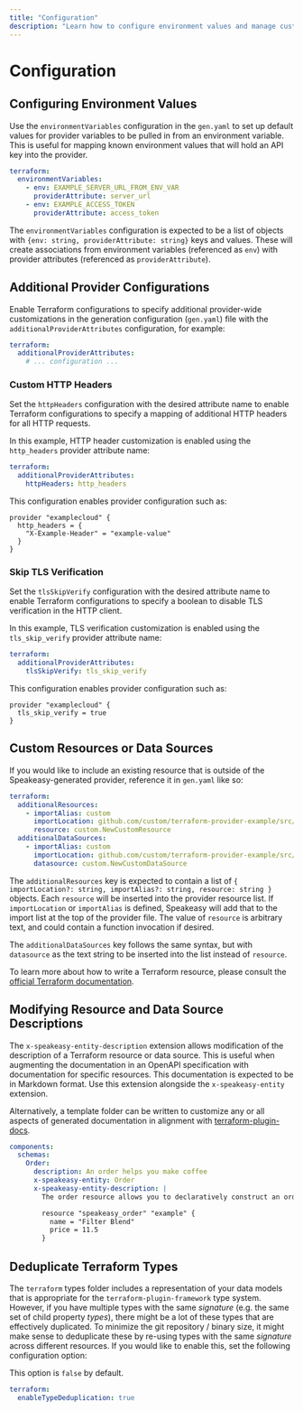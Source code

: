 ```yaml
---
title: "Configuration"
description: "Learn how to configure environment values and manage custom resources in the Terraform provider."
---
```




# Configuration

## Configuring Environment Values

Use the `environmentVariables` configuration in the `gen.yaml` to set up default values for provider variables to be pulled in from an environment variable. This is useful for mapping known environment values that will hold an API key into the provider.

``` yaml
terraform:
  environmentVariables:
    - env: EXAMPLE_SERVER_URL_FROM_ENV_VAR
      providerAttribute: server_url
    - env: EXAMPLE_ACCESS_TOKEN
      providerAttribute: access_token
```

The `environmentVariables` configuration is expected to be a list of objects with `{env: string, providerAttribute: string}` keys and values. These will create associations from environment variables (referenced as `env`) with provider attributes (referenced as `providerAttribute`).

## Additional Provider Configurations

Enable Terraform configurations to specify additional provider-wide customizations in the generation configuration (`gen.yaml`) file with the `additionalProviderAttributes` configuration, for example:

```yaml
terraform:
  additionalProviderAttributes:
    # ... configuration ...
```

### Custom HTTP Headers

Set the `httpHeaders` configuration with the desired attribute name to enable Terraform configurations to specify a mapping of additional HTTP headers for all HTTP requests.

In this example, HTTP header customization is enabled using the `http_headers` provider attribute name:

```yaml
terraform:
  additionalProviderAttributes:
    httpHeaders: http_headers
```

This configuration enables provider configuration such as:

```hcl
provider "examplecloud" {
  http_headers = {
    "X-Example-Header" = "example-value"
  }
}
```

### Skip TLS Verification

Set the `tlsSkipVerify` configuration with the desired attribute name to enable Terraform configurations to specify a boolean to disable TLS verification in the HTTP client.

In this example, TLS verification customization is enabled using the `tls_skip_verify` provider attribute name:

```yaml
terraform:
  additionalProviderAttributes:
    tlsSkipVerify: tls_skip_verify
```

This configuration enables provider configuration such as:

```hcl
provider "examplecloud" {
  tls_skip_verify = true
}
```

## Custom Resources or Data Sources

If you would like to include an existing resource that is outside of the Speakeasy-generated provider, reference it in `gen.yaml` like so:

```yaml
terraform:
  additionalResources:
    - importAlias: custom
      importLocation: github.com/custom/terraform-provider-example/src/custom_resource
      resource: custom.NewCustomResource
  additionalDataSources:
    - importAlias: custom
      importLocation: github.com/custom/terraform-provider-example/src/custom_datasource
      datasource: custom.NewCustomDataSource
```

The `additionalResources` key is expected to contain a list of `{ importLocation?: string, importAlias?: string, resource: string }` objects. Each `resource` will be inserted into the provider resource list. If `importLocation` or `importAlias` is defined, Speakeasy will add that to the import list at the top of the provider file. The value of `resource` is arbitrary text, and could contain a function invocation if desired.

The `additionalDataSources` key follows the same syntax, but with `datasource` as the text string to be inserted into the list instead of `resource`.

To learn more about how to write a Terraform resource, please consult the [official Terraform documentation](https://developer.hashicorp.com/terraform/plugin/framework).

## Modifying Resource and Data Source Descriptions

The `x-speakeasy-entity-description` extension allows modification of the description of a Terraform resource or data source. This is useful when augmenting the documentation in an OpenAPI specification with documentation for specific resources. This documentation is expected to be in Markdown format. Use this extension alongside the `x-speakeasy-entity` extension.

Alternatively, a template folder can be written to customize any or all aspects of generated documentation in alignment with [terraform-plugin-docs](https://github.com/hashicorp/terraform-plugin-docs).

```yaml
components:
  schemas:
    Order:
      description: An order helps you make coffee
      x-speakeasy-entity: Order
      x-speakeasy-entity-description: |
        The order resource allows you to declaratively construct an order for coffee.

        resource "speakeasy_order" "example" {
          name = "Filter Blend"
          price = 11.5
        }
```

## Deduplicate Terraform Types

The `terraform` types folder includes a representation of your data models that is appropriate for the `terraform-plugin-framework` type system. However, if you have multiple types with the same *signature* (e.g. the same set of child property *types*), there might be a lot of these types that are effectively duplicated. To minimize the git repository / binary size, it might make sense to deduplicate these by re-using types with the same *signature* across different resources. If you would like to enable this, set the following configuration option:

This option is `false` by default.

```yaml
terraform:
  enableTypeDeduplication: true
```
